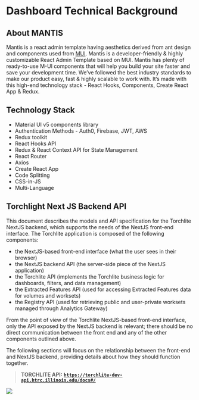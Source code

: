 # Dashboard Technical Background {#sec-2}

## About MANTIS

Mantis is a react admin template having aesthetics derived from ant design and components used from [MUI](https://mui.com/). Mantis is a developer-friendly & highly customizable React Admin Template based on MUI. Mantis has plenty of ready-to-use M-UI components that will help you build your site faster and save your development time. We’ve followed the best industry standards to make our product easy, fast & highly scalable to work with. It's made with this high-end technology stack - React Hooks, Components, Create React App & Redux.

## Technology Stack

-   Material UI v5 components library
-   Authentication Methods - Auth0, Firebase, JWT, AWS
-   Redux toolkit
-   React Hooks API
-   Redux & React Context API for State Management
-   React Router
-   Axios
-   Create React App
-   Code Splitting
-   CSS-in-JS
-   Multi-Language

## Torchlight Next JS Backend API

This document describes the models and API specification for the Torchlite NextJS backend, which supports the needs of the NextJS front-end interface. The Torchlite application is composed of the following components:

-   the NextJS-based front-end interface (what the user sees in their browser)
-   the NextJS backend API (the server-side piece of the NextJS application)
-   the Torchlite API (implements the Torchlite business logic for dashboards, filters, and data management)
-   the Extracted Features API (used for accessing Extracted Features data for volumes and worksets)
-   the Registry API (used for retrieving public and user-private worksets managed through Analytics Gateway)

From the point of view of the Torchlite NextJS-based front-end interface, only the API exposed by the NextJS backend is relevant; there should be no direct communication between the front end and any of the other components outlined above.

The following sections will focus on the relationship between the front-end and NextJS backend, providing details about how they should function together.

> **TORCHLITE API:** [**`https://torchlite-dev-api.htrc.illinois.edu/docs#/`**](https://torchlite-dev-api.htrc.illinois.edu/docs#/ "https://torchlite-dev-api.htrc.illinois.edu/docs#/")

![](images/footer.png){fig-align="center"}
